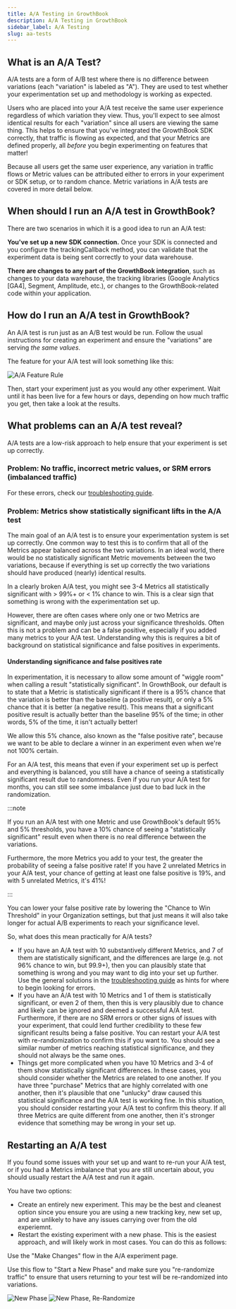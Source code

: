 ```yaml
---
title: A/A Testing in GrowthBook
description: A/A Testing in GrowthBook
sidebar_label: A/A Testing
slug: aa-tests
---
```


## What is an A/A Test?

A/A tests are a form of A/B test where there is no difference between variations (each "variation" is labeled as "A"). They are used to test whether your experimentation set up and methodology is working as expected.

Users who are placed into your A/A test receive the same user experience regardless of which variation they view. Thus, you'll expect to see almost identical results for each "variation" since all users are viewing the same thing. This helps to ensure that you've integrated the GrowthBook SDK correctly, that traffic is flowing as expected, and that your Metrics are defined properly, all _before_ you begin experimenting on features that matter!

Because all users get the same user experience, any variation in traffic flows or Metric values can be attributed either to errors in your experiment or SDK setup, or to random chance. Metric variations in A/A tests are covered in more detail below.

## When should I run an A/A test in GrowthBook?

There are two scenarios in which it is a good idea to run an A/A test:

**You've set up a new SDK connection.** Once your SDK is connected and you configure the trackingCallback method, you can validate that the experiment data is being sent correctly to your data warehouse.

**There are changes to any part of the GrowthBook integration**, such as changes to your data warehouse, the tracking libraries (Google Analytics [GA4], Segment, Amplitude, etc.), or changes to the GrowthBook-related code within your application.

## How do I run an A/A test in GrowthBook?

An A/A test is run just as an A/B test would be run. Follow the usual instructions for creating an experiment and ensure the "variations" are serving _the same values_.

The feature for your A/A test will look something like this:

![A/A Feature Rule](/images/aa-feature-rule.png)

Then, start your experiment just as you would any other experiment. Wait until it has been live for a few hours or days, depending on how much traffic you get, then take a look at the results.

## What problems can an A/A test reveal?

A/A tests are a low-risk approach to help ensure that your experiment is set up correctly.

### Problem: No traffic, incorrect metric values, or SRM errors (imbalanced traffic)

For these errors, check our [troubleshooting guide](/kb/experiments/troubleshooting-experiments).

### Problem: Metrics show statistically significant lifts in the A/A test

The main goal of an A/A test is to ensure your experimentation system is set up correctly. One common way to test this is to confirm that all of the Metrics appear balanced across the two variations. In an ideal world, there would be no statistically significant Metric movements between the two variations, because if everything is set up correctly the two variations should have produced (nearly) identical results.

In a clearly broken A/A test, you might see 3-4 Metrics all statistically significant with > 99%+ or < 1%
chance to win. This is a clear sign that something is wrong with the experimentation set up.

However, there are often cases where only one or two Metrics are significant, and maybe only just across your significance thresholds. Often this is not a problem and can be a false positive, especially if you added many metrics to your A/A test. Understanding why this is requires a bit of background on statistical significance and false positives in experiments.

#### Understanding significance and false positives rate

In experimentation, it is necessary to allow some amount of "wiggle room" when calling a result "statistically significant". In GrowthBook, our default is to state that a Metric is statistically significant if there is a 95% chance that the variation is better than the baseline (a positive result), or only a 5% chance that it is better (a negative result). This means that a significant positive result is actually better than the baseline 95% of the time; in other words, 5% of the time, it isn't actually better!

We allow this 5% chance, also known as the "false positive rate", because we want to be able to declare a winner in an experiment even when we're not 100% certain.

For an A/A test, this means that even if your experiment set up is perfect and everything is balanced, you still have a chance of seeing a statistically significant result due to randomness. Even if you run your A/A test for months, you can still see some imbalance just due to bad luck in the randomization.

:::note

If you run an A/A test with one Metric and use GrowthBook's default 95% and 5% thresholds, you have a 10% chance of seeing a "statistically significant" result even when there is no real difference between the variations.

Furthermore, the more Metrics you add to your test, the greater the probability of seeing a false positive rate! If you have 2 unrelated Metrics in your A/A test, your chance of getting at least one false positive is 19%, and with 5 unrelated Metrics, it's 41%!

:::

You can lower your false positive rate by lowering the "Chance to Win Threshold" in your Organization settings, but that just means it will also take longer for actual A/B experiments to reach your significance level.

So, what does this mean practically for A/A tests?

- If you have an A/A test with 10 substantively different Metrics, and 7 of them are statistically significant, and the differences are large (e.g. not 96% chance to win, but 99.9+), then you can plausibly state that something is wrong and you may want to dig into your set up further. Use the general solutions in the [troubleshooting guide](/kb/experiments/troubleshooting-experiments) as hints for where to begin looking for errors.
- If you have an A/A test with 10 Metrics and 1 of them is statistically significant, or even 2 of them, then this is very plausibly due to chance and likely can be ignored and deemed a successful A/A test. Furthermore, if there are no SRM errors or other signs of issues with your experiment, that could lend further credibility to these few significant results being a false positive. You can restart your A/A test with re-randomization to confirm this if you want to. You should see a similar number of metrics reaching statistical significance, and they should not always be the same ones.
- Things get more complicated when you have 10 Metrics and 3-4 of them show statistically significant differences. In these cases, you should consider whether the Metrics are related to one another. If you have three "purchase" Metrics that are highly correlated with one another, then it's plausible that one "unlucky" draw caused this statistical significance and the A/A test is working fine. In this situation, you should consider restarting your A/A test to confirm this theory. If all three Metrics are quite different from one another, then it's stronger evidence that something may be wrong in your set up.

## Restarting an A/A test

If you found some issues with your set up and want to re-run your A/A test, or if you had a Metrics imbalance that you are still uncertain about, you should usually restart the A/A test and run it again.

You have two options:

- Create an entirely new experiment. This may be the best and cleanest option since you ensure you are using a new tracking key, new set up, and are unlikely to have any issues carrying over from the old experiemnt.
- Restart the existing experiment with a new phase. This is the easiest approach, and will likely work in most cases. You can do this as follows:

Use the "Make Changes" flow in the A/A experiment page.

Use this flow to "Start a New Phase" and make sure you "re-randomize traffic" to ensure that users returning to your test will be re-randomized into variations.

![New Phase](/images/new-phase.png)
![New Phase, Re-Randomize](/images/new-phase-rerandomize.png)
